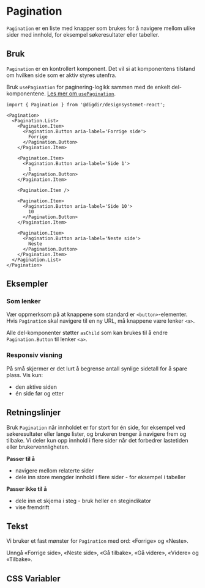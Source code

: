 
<Meta of={PaginationStories} />

# Pagination

`Pagination` er en liste med knapper som brukes for å navigere mellom ulike sider med innhold, for eksempel søkeresultater eller tabeller.

<Primary />
<Controls of={PaginationStories.Preview} />

## Bruk

`Pagination` er en kontrollert komponent. Det vil si at komponentens tilstand om hvilken side som er aktiv styres utenfra.

Bruk `usePagination` for paginering-logikk sammen med de enkelt del-komponentene.
[Les mer om `usePagination`](/docs/utilities-usepagination--docs).

```tsx
import { Pagination } from '@digdir/designsystemet-react';

<Pagination>
  <Pagination.List>
    <Pagination.Item>
      <Pagination.Button aria-label='Forrige side'>
        Forrige
      </Pagination.Button>
    </Pagination.Item>

    <Pagination.Item>
      <Pagination.Button aria-label='Side 1'>
        1
      </Pagination.Button>
    </Pagination.Item>

    <Pagination.Item />

    <Pagination.Item>
      <Pagination.Button aria-label='Side 10'>
        10
      </Pagination.Button>
    </Pagination.Item>

    <Pagination.Item>
      <Pagination.Button aria-label='Neste side'>
        Neste
      </Pagination.Button>
    </Pagination.Item>
  </Pagination.List>
</Pagination>
```
## Eksempler

### Som lenker
Vær oppmerksom på at knappene som standard er `<button>`-elementer. Hvis `Pagination` skal navigere til en ny URL, må knappene være lenker `<a>`. 

Alle del-komponenter støtter `asChild` som kan brukes til å endre `Pagination.Button` til lenker `<a>`.

<Canvas of={PaginationStories.WithAnchor} />

### Responsiv visning
På små skjermer er det lurt å begrense antall synlige sidetall for å spare plass. Vis kun:
- den aktive siden
- én side før og etter

<Canvas of={PaginationStories.Mobile} />

## Retningslinjer
Bruk `Pagination` når innholdet er for stort for én side, for eksempel ved søkeresultater eller lange lister, og brukeren trenger å navigere frem og tilbake. Vi deler kun opp innhold i flere sider når det forbedrer lastetiden eller brukervennligheten. 

**Passer til å**
- navigere mellom relaterte sider
- dele inn store mengder innhold i flere sider - for eksempel i tabeller

**Passer ikke til å**
- dele inn et skjema i steg - bruk heller en stegindikator
- vise fremdrift

## Tekst
Vi bruker et fast mønster for `Pagination` med ord: «Forrige» og «Neste». 

Unngå «Forrige side», «Neste side», «Gå tilbake», «Gå videre», «Videre» og «Tilbake».


## CSS Variabler

<CssVariables css={css} />
